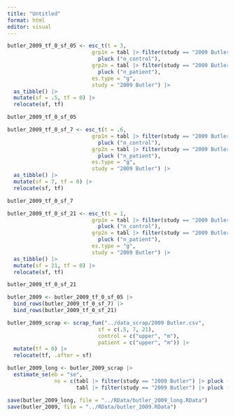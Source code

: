 ```yaml
---
title: "Untitled"
format: html
editor: visual
---
```


```r
butler_2009_tf_0_sf_05 <- esc_t(t = 3, 
                           grp1n = tabl |> filter(study == "2009 Butler") |> 
                             pluck ("n_control"), 
                           grp2n = tabl |> filter(study == "2009 Butler") |> 
                             pluck ("n_patient"), 
                           es.type = "g", 
                           study = "2009 Butler") |> 
  as_tibble() |> 
  mutate(sf = .5, tf = 0) |> 
  relocate(sf, tf)

butler_2009_tf_0_sf_05
```

```r
butler_2009_tf_0_sf_7 <- esc_t(t = .6, 
                           grp1n = tabl |> filter(study == "2009 Butler") |> 
                             pluck ("n_control"), 
                           grp2n = tabl |> filter(study == "2009 Butler") |> 
                             pluck ("n_patient"), 
                           es.type = "g", 
                           study = "2009 Butler") |> 
  as_tibble() |> 
  mutate(sf = 7, tf = 0) |> 
  relocate(sf, tf)

butler_2009_tf_0_sf_7
```

```r
butler_2009_tf_0_sf_21 <- esc_t(t = 1, 
                           grp1n = tabl |> filter(study == "2009 Butler") |> 
                             pluck ("n_control"), 
                           grp2n = tabl |> filter(study == "2009 Butler") |> 
                             pluck ("n_patient"), 
                           es.type = "g", 
                           study = "2009 Butler") |> 
  as_tibble() |> 
  mutate(sf = 21, tf = 0) |> 
  relocate(sf, tf)

butler_2009_tf_0_sf_21
```

```r
butler_2009 <- butler_2009_tf_0_sf_05 |> 
  bind_rows(butler_2009_tf_0_sf_7) |> 
  bind_rows(butler_2009_tf_0_sf_21)
```

```r
butler_2009_scrap <- scrap_fun("../data_scrap/2009 Butler.csv",
                             sf = c(.5, 7, 21), 
                             control = c("upper", "m"), 
                             patient = c("upper", "m")) |> 
  mutate(tf = 0) |> 
  relocate(tf, .after = sf)
```

```r
butler_2009_long <- butler_2009_scrap |> 
  estimate_se(eb = "se", 
               ns = c(tabl |> filter(study == "2009 Butler") |> pluck ("n_control"), 
                      tabl |> filter(study == "2009 Butler") |> pluck ("n_patient")))

```

```r
save(butler_2009_long, file = "../RData/butler_2009_long.RData")
save(butler_2009, file = "../RData/butler_2009.RData")
```
